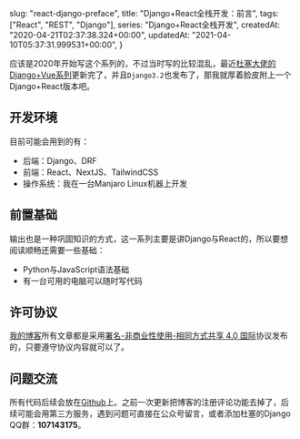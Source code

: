 
  slug: "react-django-preface",
  title: "Django+React全栈开发：前言",
  tags: ["React", "REST", "Django"],
  series: "Django+React全栈开发",
  createdAt: "2020-04-21T02:37:38.324+00:00",
  updatedAt: "2021-04-10T05:37:31.999531+00:00",
}

应该是2020年开始写这个系列的，不过当时写的比较混乱，最近[杜塞大佬的Django+Vue系列](https://www.dusaiphoto.com/)更新完了，并且`Django3.2`也发布了，那我就厚着脸皮附上一个Django+React版本吧。

## 开发环境

目前可能会用到的有：

* 后端：Django、DRF
* 前端：React、NextJS、TailwindCSS
* 操作系统：我在一台Manjaro Linux机器上开发

## 前置基础

输出也是一种巩固知识的方式，这一系列主要是讲Django与React的，所以要想阅读顺畅还需要一些基础：

- Python与JavaScript语法基础
- 有一台可用的电脑可以随时写代码

## 许可协议

[我的博客](https://elliot00.com/)所有文章都是采用[署名-非商业性使用-相同方式共享 4.0 国际](https://creativecommons.org/licenses/by-nc-sa/4.0/)协议发布的，只要遵守协议内容就可以了。

## 问题交流

所有代码后续会放在[Github](https://github.com/Eliot00/DjangoWithReact)上。之前一次更新把博客的注册评论功能去掉了，后续可能会用第三方服务，遇到问题可直接在公众号留言，或者添加杜塞的Django QQ群：**107143175**。

